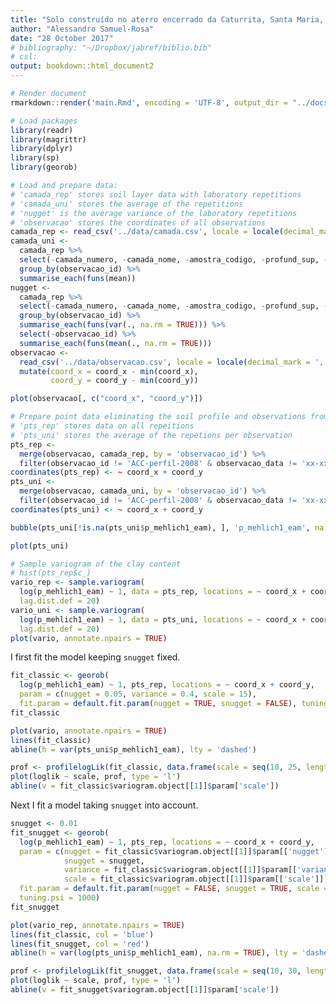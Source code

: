 ```yaml
---
title: "Solo construído no aterro encerrado da Caturrita, Santa Maria, RS"
author: "Alessandro Samuel-Rosa"
date: "28 October 2017"
# bibliography: "~/Dropbox/jabref/biblio.bib"
# csl: 
output: bookdown::html_document2
---
```


```r
# Render document
rmarkdown::render('main.Rmd', encoding = 'UTF-8', output_dir = "../docs")
```

```r
# Load packages
library(readr)
library(magrittr)
library(dplyr)
library(sp)
library(georob)
```

```r
# Load and prepare data:
# 'camada_rep' stores soil layer data with laboratory repetitions
# 'camada_uni' stores the average of the repetitions
# 'nugget' is the average variance of the laboratory repetitions
# 'observacao' stores the coordinates of all observations
camada_rep <- read_csv('../data/camada.csv', locale = locale(decimal_mark = ','), na = '-', comment = 'unidade')
camada_uni <- 
  camada_rep %>% 
  select(-camada_numero, -camada_nome, -amostra_codigo, -profund_sup, -profund_inf) %>% 
  group_by(observacao_id) %>% 
  summarise_each(funs(mean))
nugget <-   
  camada_rep %>% 
  select(-camada_numero, -camada_nome, -amostra_codigo, -profund_sup, -profund_inf) %>% 
  group_by(observacao_id) %>% 
  summarise_each(funs(var(., na.rm = TRUE))) %>% 
  select(-observacao_id) %>% 
  summarise_each(funs(mean(., na.rm = TRUE)))
observacao <- 
  read_csv('../data/observacao.csv', locale = locale(decimal_mark = ','), na = '-', comment = 'unidade') %>% 
  mutate(coord_x = coord_x - min(coord_x),
         coord_y = coord_y - min(coord_y))
```

```r
plot(observacao[, c("coord_x", "coord_y")])
```

```r
# Prepare point data eliminating the soil profile and observations from 2007
# 'pts_rep' stores data on all repeitions
# 'pts_uni' stores the average of the repetions per observation
pts_rep <- 
  merge(observacao, camada_rep, by = 'observacao_id') %>% 
  filter(observacao_id != 'ACC-perfil-2008' & observacao_data != 'xx-xx-2007')
coordinates(pts_rep) <- ~ coord_x + coord_y
pts_uni <- 
  merge(observacao, camada_uni, by = 'observacao_id') %>% 
  filter(observacao_id != 'ACC-perfil-2008' & observacao_data != 'xx-xx-2007')
coordinates(pts_uni) <- ~ coord_x + coord_y
```

```r
bubble(pts_uni[!is.na(pts_uni$p_mehlich1_eam), ], 'p_mehlich1_eam', na.rm = TRUE)
```


```r
plot(pts_uni)
```

```r
# Sample variogram of the clay content
# hist(pts_rep$c_)
vario_rep <- sample.variogram(
  log(p_mehlich1_eam) ~ 1, data = pts_rep, locations = ~ coord_x + coord_y, max.lag = 130, 
  lag.dist.def = 20)
vario_uni <- sample.variogram(
  log(p_mehlich1_eam) ~ 1, data = pts_uni, locations = ~ coord_x + coord_y, max.lag = 130, 
  lag.dist.def = 20)
plot(vario, annotate.npairs = TRUE)
```

I first fit the model keeping `snugget` fixed.

```r
fit_classic <- georob(
  log(p_mehlich1_eam) ~ 1, pts_rep, locations = ~ coord_x + coord_y,
  param = c(nugget = 0.05, variance = 0.4, scale = 15),
  fit.param = default.fit.param(nugget = TRUE, snugget = FALSE), tuning.psi = 1000)
fit_classic
```

```r
plot(vario, annotate.npairs = TRUE)
lines(fit_classic)
abline(h = var(pts_uni$p_mehlich1_eam), lty = 'dashed')
```

```r
prof <- profilelogLik(fit_classic, data.frame(scale = seq(10, 25, length.out = 100)))
plot(loglik ~ scale, prof, type = 'l')
abline(v = fit_classic$variogram.object[[1]]$param['scale'])
```

Next I fit a model taking `snugget` into account.

```r
snugget <- 0.01
fit_snugget <- georob(
  log(p_mehlich1_eam) ~ 1, pts_rep, locations = ~ coord_x + coord_y,
  param = c(nugget = fit_classic$variogram.object[[1]]$param[['nugget']], 
            snugget = snugget, 
            variance = fit_classic$variogram.object[[1]]$param[['variance']] - snugget, 
            scale = fit_classic$variogram.object[[1]]$param[['scale']]),
  fit.param = default.fit.param(nugget = FALSE, snugget = TRUE, scale = TRUE), 
  tuning.psi = 1000)
fit_snugget
```

```r
plot(vario_rep, annotate.npairs = TRUE)
lines(fit_classic, col = 'blue')
lines(fit_snugget, col = 'red')
abline(h = var(log(pts_uni$p_mehlich1_eam), na.rm = TRUE), lty = 'dashed')
```

```r
prof <- profilelogLik(fit_snugget, data.frame(scale = seq(10, 30, length.out = 100)))
plot(loglik ~ scale, prof, type = 'l')
abline(v = fit_snugget$variogram.object[[1]]$param['scale'])
```


